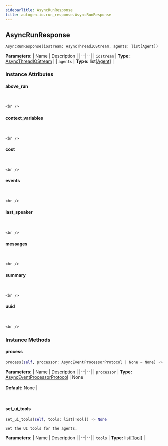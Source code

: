 ```yaml
---
sidebarTitle: AsyncRunResponse
title: autogen.io.run_response.AsyncRunResponse
---
```

<h2 id="autogen.io.run_response.AsyncRunResponse" class="doc doc-heading">
    <code class="doc-symbol doc-symbol-heading doc-symbol-class"></code>
    <span class="doc doc-object-name doc-class-name">AsyncRunResponse</span>
</h2>

```python
AsyncRunResponse(iostream: AsyncThreadIOStream, agents: list[Agent])
```

    

<b>Parameters:</b>
| Name | Description |
|--|--|
| `iostream` | **Type:** [AsyncThreadIOStream](/docs/api-reference/autogen/io/thread_io_stream/AsyncThreadIOStream) |
| `agents` | **Type:** list[[Agent](/docs/api-reference/autogen/Agent)] |

### Instance Attributes

<code class="doc-symbol doc-symbol-heading doc-symbol-attribute"></code>
#### above_run
<br />

    <br />

<code class="doc-symbol doc-symbol-heading doc-symbol-attribute"></code>
#### context_variables
<br />

    <br />

<code class="doc-symbol doc-symbol-heading doc-symbol-attribute"></code>
#### cost
<br />

    <br />

<code class="doc-symbol doc-symbol-heading doc-symbol-attribute"></code>
#### events
<br />

    <br />

<code class="doc-symbol doc-symbol-heading doc-symbol-attribute"></code>
#### last_speaker
<br />

    <br />

<code class="doc-symbol doc-symbol-heading doc-symbol-attribute"></code>
#### messages
<br />

    <br />

<code class="doc-symbol doc-symbol-heading doc-symbol-attribute"></code>
#### summary
<br />

    <br />

<code class="doc-symbol doc-symbol-heading doc-symbol-attribute"></code>
#### uuid
<br />

    <br />

### Instance Methods

<code class="doc-symbol doc-symbol-heading doc-symbol-method"></code>
#### process

```python
process(self, processor: AsyncEventProcessorProtocol | None = None) -> None
```

    

<b>Parameters:</b>
| Name | Description |
|--|--|
| `processor` | **Type:** [AsyncEventProcessorProtocol](/docs/api-reference/autogen/io/AsyncEventProcessorProtocol) \| None<br/><br/>**Default:** None |

<br />

<code class="doc-symbol doc-symbol-heading doc-symbol-method"></code>
#### set_ui_tools

```python
set_ui_tools(self, tools: list[Tool]) -> None
```

    Set the UI tools for the agents.

<b>Parameters:</b>
| Name | Description |
|--|--|
| `tools` | **Type:** list[[Tool](/docs/api-reference/autogen/tools/Tool)] |

<br />